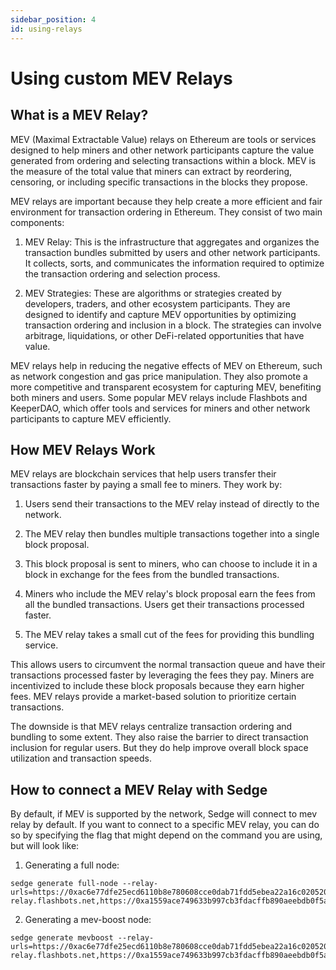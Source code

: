```yaml
---
sidebar_position: 4
id: using-relays
---
```


# Using custom MEV Relays

## What is a MEV Relay?

MEV (Maximal Extractable Value) relays on Ethereum are tools or services designed to help miners and other network
participants capture the value generated from ordering and selecting transactions within a block. MEV is the measure
of the total value that miners can extract by reordering, censoring, or including specific transactions in the blocks
they propose.

MEV relays are important because they help create a more efficient and fair environment for transaction ordering in
Ethereum. They consist of two main components:

1. MEV Relay: This is the infrastructure that aggregates and organizes the transaction bundles submitted by users and
other network participants. It collects, sorts, and communicates the information required to optimize the transaction
ordering and selection process.

2. MEV Strategies: These are algorithms or strategies created by developers, traders, and other ecosystem participants.
They are designed to identify and capture MEV opportunities by optimizing transaction ordering and inclusion in a block.
The strategies can involve arbitrage, liquidations, or other DeFi-related opportunities that have value.

MEV relays help in reducing the negative effects of MEV on Ethereum, such as network congestion and gas price manipulation.
They also promote a more competitive and transparent ecosystem for capturing MEV, benefiting both miners and users.
Some popular MEV relays include Flashbots and KeeperDAO, which offer tools and services for miners and other network
participants to capture MEV efficiently.

## How MEV Relays Work

MEV relays are blockchain services that help users transfer their transactions faster by paying a small fee to miners. They work by:

1. Users send their transactions to the MEV relay instead of directly to the network.

2. The MEV relay then bundles multiple transactions together into a single block proposal.

3. This block proposal is sent to miners, who can choose to include it in a block in exchange for the fees from the
bundled transactions.

4. Miners who include the MEV relay's block proposal earn the fees from all the bundled transactions. Users get
their transactions processed faster.

5. The MEV relay takes a small cut of the fees for providing this bundling service.

This allows users to circumvent the normal transaction queue and have their transactions processed faster by leveraging
the fees they pay. Miners are incentivized to include these block proposals because they earn higher fees. MEV relays
provide a market-based solution to prioritize certain transactions.

The downside is that MEV relays centralize transaction ordering and bundling to some extent. They also raise the barrier
to direct transaction inclusion for regular users. But they do help improve overall block space utilization and
transaction speeds.

## How to connect a MEV Relay with Sedge

By default, if MEV is supported by the network, Sedge will connect to mev relay by default. If you want to connect to a
specific MEV relay, you can do so by specifying the flag that might depend on the command you are using, but will look
like:
1. Generating a full node:
```
sedge generate full-node --relay-urls=https://0xac6e77dfe25ecd6110b8e780608cce0dab71fdd5ebea22a16c0205200f2f8e2e3ad3b71d3499c54ad14d6c21b41a37ae@boost-relay.flashbots.net,https://0xa1559ace749633b997cb3fdacffb890aeebdb0f5a3b6aaa7eeeaf1a38af0a8fe88b9e4b1f61f236d2e64d95733327a62@relay.ultrasound.money
```

2. Generating a mev-boost node:
```
sedge generate mevboost --relay-urls=https://0xac6e77dfe25ecd6110b8e780608cce0dab71fdd5ebea22a16c0205200f2f8e2e3ad3b71d3499c54ad14d6c21b41a37ae@boost-relay.flashbots.net,https://0xa1559ace749633b997cb3fdacffb890aeebdb0f5a3b6aaa7eeeaf1a38af0a8fe88b9e4b1f61f236d2e64d95733327a62@relay.ultrasound.money
```
